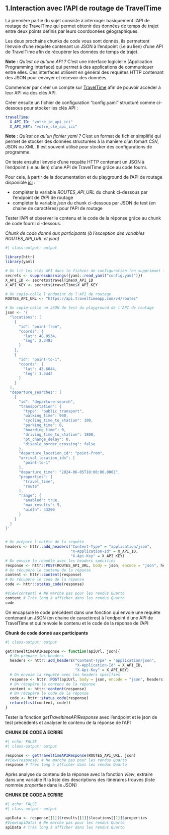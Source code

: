 ## 1.Interaction avec l'API de routage de TravelTime

La première partie du sujet consiste à interroger basiquement l'API de routage de TravelTime qui permet obtenir des données de temps de trajet entre deux points définis par leurs coordoonées géographiques.

Les deux prochains chunks de code vous sont donnés, ils permettent l'envoie d'une requête contenant un JSON à l'endpoint (i.e au lien) d'une API de TravelTime afin de récupérer les données de temps de trajet.

::: callout-note
**Note** : *Qu'est ce qu'une API ?* C'est une interface logicielle (Application Programming Interface) qui permet à des applications de communiquer entre elles. Ces interfaces utilisent en général des requêtes HTTP contenant des JSON pour envoyer et recevoir des données.
:::

Commencer par créer un compte sur [TravelTime](https://account.traveltime.com/) afin de pouvoir accéder à leur API via des clés API.

Créer ensuite un fichier de configuration "config.yaml" structuré comme ci-dessous pour stocker les clés API :

``` yaml
travelTime:
  X_API_ID: "votre_id_api_ici"
  X_API_KEY: "votre_clé_api_ici"
```

::: callout-note
**Note** : *Qu'est ce qu'un fichier yaml ?* C'est un format de fichier simplifié qui permet de stocker des données structurées à la manière d'un fomart CSV, JSON ou XML. Il est souvent utilisé pour stocker des configurations de programme.
:::

On teste ensuite l'envoie d'une requête HTTP contenant un JSON à l'endpoint (i.e au lien) d'une API de TravelTime grâce au code fourni.

Pour cela, à partir de la documentation et du playground de l'API de routage disponible [ici](https://playground.traveltime.com/routes) :

-   compléter la variable *ROUTES_API_URL* du chunk ci-dessous par l'endpoint de l'API de routage
-   compléter la variable *json* du chunk ci-dessous par JSON de test (en chaine de caractères) pour l'API de routage

Tester l'API et observer le contenu et le code de la réponse grâce au chunk de code fourni ci-dessous.

*Chunk de code donné aux participants (à l'exception des variables ROUTES_API_URL et json)*

```r
#| class-output: output

library(httr)
library(yaml)

# On lit les clés API dans le fichier de configuration (en supprimant le warning inutile)
secrets <- suppressWarnings({yaml::read_yaml("config.yaml")})
X_API_ID <- secrets$travelTime$X_API_ID
X_API_KEY <- secrets$travelTime$X_API_KEY

# On copie-colle l'endpoint de l'API de routage
ROUTES_API_URL <- "https://api.traveltimeapp.com/v4/routes"

# On copie-colle un JSON de test du playground de l'API de routage
json <- '{
  "locations": [
    {
      "id": "point-from",
      "coords": {
        "lat": 48.8534,
        "lng": 2.3483
      }
    },
    {
      "id": "point-to-1",
      "coords": {
        "lat": 43.6044,
        "lng": 1.4442
      }
    }
  ],
  "departure_searches": [
    {
      "id": "departure-search",
      "transportation": {
        "type": "public_transport",
        "walking_time": 900,
        "cycling_time_to_station": 100,
        "parking_time": 0,
        "boarding_time": 0,
        "driving_time_to_station": 1800,
        "pt_change_delay": 0,
        "disable_border_crossing": false
      },
      "departure_location_id": "point-from",
      "arrival_location_ids": [
        "point-to-1"
      ],
      "departure_time": "2024-06-05T18:00:00.000Z",
      "properties": [
        "travel_time",
        "route"
      ],
      "range": {
        "enabled": true,
        "max_results": 5,
        "width": 43200
      }
    }
  ]
}'


# On prépare l'entête de la requête
headers <- httr::add_headers("Content-Type" = "application/json",
                             "X-Application-Id" = X_API_ID,
                             "X-Api-Key" = X_API_KEY)
# On envoie la requête avec les headers spécifiés
response <- httr::POST(ROUTES_API_URL, body = json, encode = "json", headers)
# On récupère le contenu de la réponse
content <- httr::content(response)
# On récupère le code de la réponse
code <- httr::status_code(response)

#View(content) # Ne marche pas pour les rendus Quarto
content # Très long à afficher dans les rendus Quarto
code
```

On encapsule le code précédent dans une fonction qui envoie une requête contenant un JSON (en chaine de caractères) à l'endpoint d'une API de TravelTime et qui renvoie le contenu et le code de la réponse de l'API

**Chunk de code donné aux participants**

```r
#| class-output: output

getTraveltimeAPIResponse <- function(apiUrl, json){
  # On prépare les headers
  headers <- httr::add_headers("Content-Type" = "application/json",
                               "X-Application-Id" = X_API_ID,
                               "X-Api-Key" = X_API_KEY)
  # On envoie la requête avec les headers spécifiés
  response <- httr::POST(apiUrl, body = json, encode = "json", headers)
  # On récupère le contenu de la réponse
  content <- httr::content(response)
  # On récupère le code de la réponse
  code <- httr::status_code(response)
  return(list(content, code))
}
```

Tester la fonction *getTraveltimeAPIResponse* avec l'endpoint et le json de test précédents et analyser le contenu de la réponse de l'API

**CHUNK DE CODE A ECRIRE**

```r
#| echo: FALSE
#| class-output: output

response <- getTraveltimeAPIResponse(ROUTES_API_URL, json)
#View(response) # Ne marche pas pour les rendus Quarto
response # Très long à afficher dans les rendus Quarto
```

Après analyse du contenu de la réponse avec la fonction *View*, extraire dans une variable R la liste des descriptions des itinéraires trouvés (liste nommée *properties* dans le JSON)

**CHUNK DE CODE A ECRIRE**

```r
#| echo: FALSE
#| class-output: output

apiData <- response[[1]]$results[[1]]$locations[[1]]$properties
#View(apiData) # Ne marche pas pour les rendus Quarto
apiData # Très long à afficher dans les rendus Quarto
```
